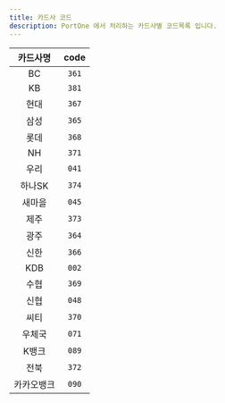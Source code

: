 ```yaml
---
title: 카드사 코드
description: PortOne 에서 처리하는 카드사별 코드목록 입니다.
---
```


| 카드사명 |code |
|:--------:|:---:|
|    BC    |`361`|
|    KB    |`381`|
|   현대   |`367`|
|   삼성   |`365`|
|   롯데   |`368`|
|    NH    |`371`|
|   우리   |`041`|
|  하나SK  |`374`|
|  새마을  |`045`|
|   제주   |`373`|
|   광주   |`364`|
|   신한   |`366`|
|   KDB    |`002`|
|   수협   |`369`|
|   신협   |`048`|
|   씨티   |`370`|
|  우체국  |`071`|
|  K뱅크   |`089`|
|   전북   |`372`|
|카카오뱅크|`090`|
